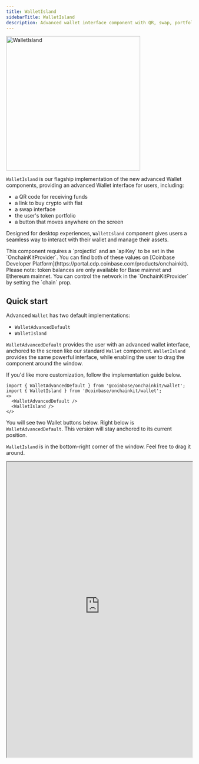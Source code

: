```yaml
---
title: WalletIsland
sidebarTitle: WalletIsland
description: Advanced wallet interface component with QR, swap, portfolio, and draggable functionality
---
```


<Frame>
<img alt="WalletIsland"
  src="/images/onchainkit/wallet-island.gif"
  height="364"/>
</Frame>

`WalletIsland` is our flagship implementation of the new advanced Wallet
components, providing an advanced Wallet interface for users, including:

- a QR code for receiving funds
- a link to buy crypto with fiat
- a swap interface
- the user's token portfolio
- a button that moves anywhere on the screen

Designed for desktop experiences, `WalletIsland` component gives
users a seamless way to interact with their wallet and manage their assets.

<Note>
This component requires a `projectId` and an `apiKey` to be set in the `OnchainKitProvider`. You can find both of these values on [Coinbase Developer Platform](https://portal.cdp.coinbase.com/products/onchainkit).
</Note>

<Note>
Please note: token balances are only available for Base mainnet and Ethereum mainnet.
You can control the network in the `OnchainKitProvider` by setting the `chain` prop.
</Note>

## Quick start

Advanced `Wallet` has two default implementations:

- `WalletAdvancedDefault`
- `WalletIsland`

`WalletAdvancedDefault` provides the user with an advanced wallet
interface, anchored to the screen like our standard `Wallet` component.
`WalletIsland` provides the same powerful interface, while enabling
the user to drag the component around the window.

If you'd like more customization, follow the implementation guide below.

```tsx
import { WalletAdvancedDefault } from '@coinbase/onchainkit/wallet';
import { WalletIsland } from '@coinbase/onchainkit/wallet';
<>
  <WalletAdvancedDefault />
  <WalletIsland />
</>
```

You will see two Wallet buttons below. Right below is `WalletAdvancedDefault`.
This version will stay anchored to its current position.

`WalletIsland` is in the bottom-right corner of the window. Feel free to drag
it around.

<iframe
  src="https://684b5e62b1ff46bc5bf83966-aijszlfakk.chromatic.com/iframe.html?args=&id=onchainkit-wallet-island--main&viewMode=story&dark=true&hero=true"
  width="100%"
  height="800"
/>

While this behavior is more noticeable with the `WalletIsland` component, you'll
notice that for both components, the `WalletAdvanced` container will appear in
different positions depending on the component's location in the window:

- If there is sufficient space to the right, it will be left-aligned.
- If there is not enough space to the right, it will be right-aligned.
- If there is enough space below, it will open below.
- If there is not enough space below, it will open above.

<Note>
If you are attempting to use this component and the Buy button is not working,
make sure you have a `projectId` configured correctly in your providers.

If transaction history is not loading, make sure you have an `apiKey` configured
correctly in your providers.

</Note>

## Configuring `WalletIsland` and advanced `Wallet`

Experience the magic by simply dropping in `<Wallet />` and advanced `Wallet`
components, and watch your component seamlessly come to life.

As with [`WalletDefault`](/onchainkit/wallet/wallet) , `WalletAdvancedDefault` leverages
several [`<Identity>`](/onchainkit/identity/identity) components like [`<Avatar>`](/onchainkit/identity/avatar),
[`<Name>`](/onchainkit/identity/name), and [`<Address>`](/onchainkit/identity/address).

We've introduces several advanced wallet components, including
`<WalletAdvancedAddressDetails>`, `<WalletAdvancedTokenHoldings>`, and
`<WalletAdvancedTransactionActions>`.

```tsx
import {
  ConnectWallet,
  Wallet,
  WalletDropdown,
  WalletAdvancedAddressDetails,
  WalletAdvancedTokenHoldings,
  WalletAdvancedTransactionActions,
  WalletAdvancedWalletActions,
} from '@coinbase/onchainkit/wallet';
import { Address, Avatar, Name, Identity } from '@coinbase/onchainkit/identity';
import { color } from '@coinbase/onchainkit/theme';

export function YourWalletAdvanced() {
  return (
    <div className="flex justify-end">
      <Wallet>
        <ConnectWallet>
          <Avatar className="h-6 w-6" />
          <Name />
        </ConnectWallet>
        <WalletDropdown>
          <WalletAdvancedWalletActions />
          <WalletAdvancedAddressDetails />
          <WalletAdvancedTransactionActions />
          <WalletAdvancedTokenHoldings />
        </WalletDropdown>
      </Wallet>
    </div>
  );
}
```

<iframe
  src="https://684b5e62b1ff46bc5bf83966-aijszlfakk.chromatic.com/iframe.html?args=&id=onchainkit-wallet-island--wallet-and-advanced&viewMode=story&dark=true&hero=true"
  width="100%"
  height="800"
/>

When customizing your advanced `Wallet` implementation, use the `draggable` prop on
`Wallet` to enable draggability. `draggable` defaults to `false`, but
when `draggable` is set to `true`, you can also set a `draggableStartingPosition` prop to
specify the initial position of your `WalletIsland`.

```tsx
import {
  ConnectWallet,
  Wallet,
  WalletDropdown,
  WalletAdvancedAddressDetails,
  WalletAdvancedTokenHoldings,
  WalletAdvancedTransactionActions,
  WalletAdvancedWalletActions,
} from '@coinbase/onchainkit/wallet';
import { Address, Avatar, Name, Identity } from '@coinbase/onchainkit/identity';
import { color } from '@coinbase/onchainkit/theme';

export function DraggableWalletAdvanced() {
  return (
    <div className="flex justify-end">
      <Wallet
        draggable={true} // [!code focus]
        draggableStartingPosition={{ // [!code focus]
          x: window.innerWidth - 300, // [!code focus]
          y: window.innerHeight - 100, // [!code focus]
        }}
      >
        <ConnectWallet>
          <Avatar className="h-6 w-6" />
          <Name />
        </ConnectWallet>
        <WalletDropdown>
          <WalletAdvancedWalletActions />
          <WalletAdvancedAddressDetails />
          <WalletAdvancedTransactionActions />
          <WalletAdvancedTokenHoldings />
        </WalletDropdown>
      </Wallet>
    </div>
  );
}
```

## Customize Connect button text and style

Each OnchainKit component offers the flexibility to customize `className`
and adjust the style of the React components it represents.

Explore the options for customizing the Connect button text and style [here](/onchainkit/wallet/wallet#customize-connect-button-text-and-style).

## Using Wallet Modal

<Frame>
<img
  alt="Wallet Modal"
  src="/images/onchainkit/wallet-modal.png"
  height="364"
  width="364"
  className="mx-400"
/>
</Frame>

Wallet modal offers users multiple wallet connection options. Explore these options
[here](/onchainkit/wallet/wallet-modal).

## Example usage

### Usage with Sign In With Ethereum (SIWE)

To use [Sign In With Ethereum (SIWE)](https://docs.login.xyz/general-information/siwe-overview) with OnchainKit,
check out our [SIWE example](/onchainkit/wallet/wallet#usage-with-sign-in-with-ethereum-siwe).

## Components

The components are designed to work together hierarchically. For each component, ensure the following:

- `<Wallet />` - Serves as the main container for all wallet-related components.
- `<WalletDropdown />` - Contains additional wallet information and options. Place inside the `<Wallet />` component.
- `<WalletAdvancedWalletActions />` - Provides wallet actions like View Transaction History, view QR Code, and Disconnect wallet. Place inside the `<WalletDropdown />` component.
- `<WalletAdvancedAddressDetails />` - Displays user address, avatar, and portfolio balance in fiat. Place inside the `<WalletDropdown />` component.
- `<WalletAdvancedTransactionActions />` - Buttons for buying crypto with fiat, transferring crypto, and swapping. Place inside the `<WalletDropdown />` component.
- `<WalletAdvancedTokenHoldings />` - Displays token balances and their value in fiat. Place inside the `<WalletDropdown />` component.
- `<ConnectWallet />` - Handles the wallet connection process. Place child components inside to customize the connect button appearance.
- `<AppWithWalletModal />` - Enables a wallet aggregation experience.
- `<Identity />` - Displays user identity information. Place inside `<WalletDropdown />` for a complete profile view.
- `<WalletDropdownBasename />` - Displays the user's Basename within the dropdown.
- `<WalletDropdownLink />` - Creates a custom link within the dropdown. Use the `icon` prop to add an icon, and `href` to specify the destination.
- `<WalletDropdownDisconnect />` - Provides a disconnect option within the dropdown.

Additional components for customizing the wallet interface include:

- `<Avatar />` - Displays the user's avatar image.
- `<Name />` - Shows the user's name or ENS.
- `<Badge />` - Can be used to display additional user status or information.
- `<Address />` - Shows the user's wallet address.
- `<EthBalance />` - Displays the user's ETH balance.

The Wallet component automatically handles the wallet connection state and updates the UI accordingly.
You need to wrap your application or relevant part of it with these components
to provide a complete wallet interaction experience.
